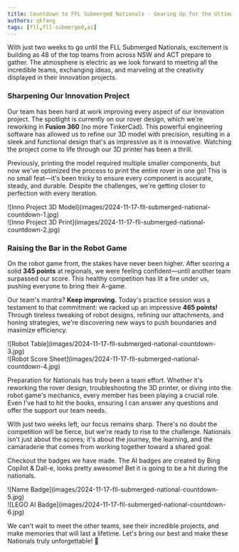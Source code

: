 ```yaml
---
title: Countdown to FFL Submerged Nationals - Gearing Up for the Ultimate Challenge!
authors: qkfang
tags: [fll,fll-submerged,ai]
---
```


With just two weeks to go until the FLL Submerged Nationals, excitement is building as 48 of the top teams from across NSW and ACT prepare to gather. The atmosphere is electric as we look forward to meeting all the incredible teams, exchanging ideas, and marveling at the creativity displayed in their innovation projects.

### Sharpening Our Innovation Project

Our team has been hard at work improving every aspect of our innovation project. The spotlight is currently on our rover design, which we're reworking in **Fusion 360** (no more TinkerCad). This powerful engineering software has allowed us to refine our 3D model with precision, resulting in a sleek and functional design that's as impressive as it is innovative. Watching the project come to life through our 3D printer has been a thrill. 

Previously, printing the model required multiple smaller components, but now we've optimized the process to print the entire rover in one go! This is no small feat—it's been tricky to ensure every component is accurate, steady, and durable. Despite the challenges, we're getting closer to perfection with every iteration.

<div className="img-grid">
  <div className="img-item">
    ![Inno Project 3D Model](images/2024-11-17-fll-submerged-national-countdown-1.jpg)
  </div>
  <div className="img-item">
    ![Inno Project 3D Print](images/2024-11-17-fll-submerged-national-countdown-2.jpg)
  </div>
</div>

### Raising the Bar in the Robot Game

On the robot game front, the stakes have never been higher. After scoring a solid **345 points** at regionals, we were feeling confident—until another team surpassed our score. This healthy competition has lit a fire under us, pushing everyone to bring their A-game.

Our team's mantra? **Keep improving.** Today's practice session was a testament to that commitment: we racked up an impressive **465 points!** Through tireless tweaking of robot designs, refining our attachments, and honing strategies, we're discovering new ways to push boundaries and maximize efficiency.

<div className="img-grid">
  <div className="img-item">
    ![Robot Table](images/2024-11-17-fll-submerged-national-countdown-3.jpg)
  </div>
  <div className="img-item">
    ![Robot Score Sheet](images/2024-11-17-fll-submerged-national-countdown-4.jpg)
  </div>
</div>

Preparation for Nationals has truly been a team effort. Whether it's reworking the rover design, troubleshooting the 3D printer, or diving into the robot game's mechanics, every member has been playing a crucial role. Even I've had to hit the books, ensuring I can answer any questions and offer the support our team needs.

With just two weeks left, our focus remains sharp. There's no doubt the competition will be fierce, but we're ready to rise to the challenge. Nationals isn't just about the scores; it's about the journey, the learning, and the camaraderie that comes from working together toward a shared goal. 

Checkout the badges we have made. The AI badges are created by Bing Copilot & Dall-e, looks pretty awesome! Bet it is going to be a hit during the nationals.

<div className="img-grid">
  <div className="img-item">
    ![Name Badge](images/2024-11-17-fll-submerged-national-countdown-5.jpg)
  </div>
  <div className="img-item">
    ![LEGO AI Badge](images/2024-11-17-fll-submerged-national-countdown-6.jpg)
  </div>
</div>

We can't wait to meet the other teams, see their incredible projects, and make memories that will last a lifetime. Let's bring our best and make these Nationals truly unforgettable! 🚀
